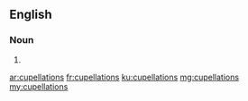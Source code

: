 ==English==

===Noun===
{{head|en}}

# {{plural of|cupellation}}

[[ar:cupellations]]
[[fr:cupellations]]
[[ku:cupellations]]
[[mg:cupellations]]
[[my:cupellations]]